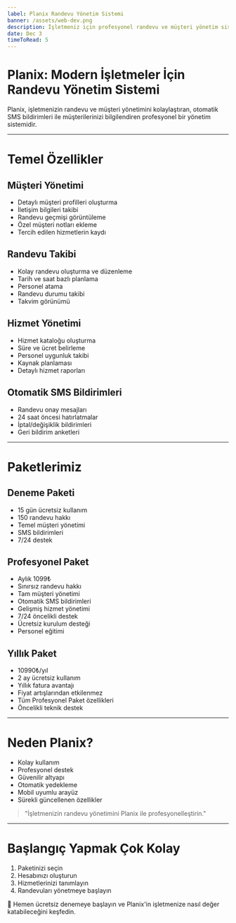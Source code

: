 ```yaml
---
label: Planix Randevu Yönetim Sistemi
banner: /assets/web-dev.png
description: İşletmeniz için profesyonel randevu ve müşteri yönetim sistemi. Otomatik SMS bildirimleri, müşteri takibi ve daha fazlası.
date: Dec 3
timeToRead: 5
---
```


# Planix: Modern İşletmeler İçin Randevu Yönetim Sistemi

Planix, işletmenizin randevu ve müşteri yönetimini kolaylaştıran, otomatik SMS bildirimleri ile müşterilerinizi bilgilendiren profesyonel bir yönetim sistemidir.

---

# Temel Özellikler

## Müşteri Yönetimi

- Detaylı müşteri profilleri oluşturma
- İletişim bilgileri takibi
- Randevu geçmişi görüntüleme
- Özel müşteri notları ekleme
- Tercih edilen hizmetlerin kaydı

## Randevu Takibi

- Kolay randevu oluşturma ve düzenleme
- Tarih ve saat bazlı planlama
- Personel atama
- Randevu durumu takibi
- Takvim görünümü

## Hizmet Yönetimi

- Hizmet kataloğu oluşturma
- Süre ve ücret belirleme
- Personel uygunluk takibi
- Kaynak planlaması
- Detaylı hizmet raporları

## Otomatik SMS Bildirimleri

- Randevu onay mesajları
- 24 saat öncesi hatırlatmalar
- İptal/değişiklik bildirimleri
- Geri bildirim anketleri

---

# Paketlerimiz

## Deneme Paketi

- 15 gün ücretsiz kullanım
- 150 randevu hakkı
- Temel müşteri yönetimi
- SMS bildirimleri
- 7/24 destek

## Profesyonel Paket

- Aylık 1099₺
- Sınırsız randevu hakkı
- Tam müşteri yönetimi
- Otomatik SMS bildirimleri
- Gelişmiş hizmet yönetimi
- 7/24 öncelikli destek
- Ücretsiz kurulum desteği
- Personel eğitimi

## Yıllık Paket

- 10990₺/yıl
- 2 ay ücretsiz kullanım
- Yıllık fatura avantajı
- Fiyat artışlarından etkilenmez
- Tüm Profesyonel Paket özellikleri
- Öncelikli teknik destek

---

# Neden Planix?

- Kolay kullanım
- Profesyonel destek
- Güvenilir altyapı
- Otomatik yedekleme
- Mobil uyumlu arayüz
- Sürekli güncellenen özellikler

> "İşletmenizin randevu yönetimini Planix ile profesyonelleştirin."

---

# Başlangıç Yapmak Çok Kolay

1. Paketinizi seçin
2. Hesabınızı oluşturun
3. Hizmetlerinizi tanımlayın
4. Randevuları yönetmeye başlayın

🌟 Hemen ücretsiz denemeye başlayın ve Planix'in işletmenize nasıl değer katabileceğini keşfedin.
